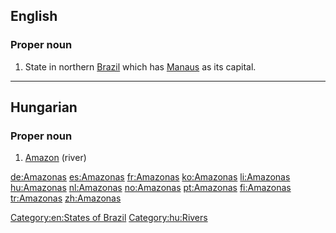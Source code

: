 ==English==
{{wikipedia}}

===Proper noun===
{{en-proper noun}}

# State in northern [[Brazil]] which has [[Manaus]] as its capital.

[[Category:en:States of Brazil]]

----

==Hungarian==
{{wikipedia|lang=hu}}

===Proper noun===
{{hu-proper noun}}

# [[Amazon]] (river)

[[Category:hu:Rivers]]

[[de:Amazonas]]
[[es:Amazonas]]
[[fr:Amazonas]]
[[ko:Amazonas]]
[[li:Amazonas]]
[[hu:Amazonas]]
[[nl:Amazonas]]
[[no:Amazonas]]
[[pt:Amazonas]]
[[fi:Amazonas]]
[[tr:Amazonas]]
[[zh:Amazonas]]